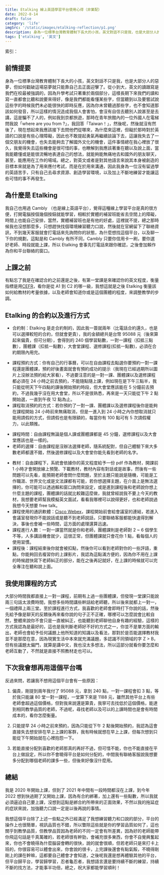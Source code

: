 ```yaml
---
title: Etalking 線上英語學習平台使用心得（非業配）
date: 2022-8-14
draft: false
category: 'life'
imgSrc: '/static/images/etalking-reflection/p1.png'
description: 身為一位標準台灣教育體制下長大的小孩，英文對話不只是我，也是大部分人的惡夢，但如何戳破這場惡夢就只能靠自己去正面迎擊了。
tags: ['etalking', '英文']
---
```


<PostImage
    source="/static/images/etalking-reflection/p1.png"
    description=''
/>

索引：

<TOCInline toc={props.toc} exclude="Overview" toHeading={2} />

## 前情提要
身為一位標準台灣教育體制下長大的小孩，英文對話不只是我，也是大部分人的惡夢，但如何戳破這場惡夢就只能靠自己去正面迎擊了。從小到大，英文的讀跟寫是我們在校最被強調的，因為升學考試只著重於兩個部分，這樣長期下來我們的讀和寫一直都會比聽和說要來得好，像是我們都能看懂某些字，但當聽到以及要嘗試說這些字的時候我們未必能很快的即時反應，因為你未曾聽過那些字，也不會知道那該如何發音，所以這樣的情況造成我個人會害怕，會沒有自信去聽別人說甚至是去講，這是騙不了人的，例如我到京都旅遊，那時在青年旅館內的一位外國人在電梯問我說「where are you from ?」，我回答「Taiwan！」，然後呢，然後就沒有然後了，現在想起來我應該接下去問他們從哪來，為什麼來這裡，但礙於那時對於英語的口說是有些心理障礙，因此也不敢提起勇氣再繼續談論下去，這讓我失去了一個交朋友的機會，也失去能夠去了解國外文化的機會，這件事情總在我心裡放了很久，我覺得失去這些機會是很可惜的事，也瞭解到我應該著重在聽以及說上面，當我能聽懂或是能很流暢地表達自己的想法，就能夠能無痛地去和國外的朋友聊天，甚至，能應用在工作的場域。總之，對英文或者是對其他語言來說其本身被創造的目標本來就是為了用來應付考試，而是在於用來溝通，因此我身為一位沒有留過學的英語苦手，只有自己去尋求資源、創造學習環境，以及加上不斷地練習才能讓這些可惜的事不再發生。

## 為什麼是 Etalking
我自己也用過 Cambly （也是線上英語平台），覺得這種線上學習平台是真的很方便，打開電腦按個幾個按鈕就能學習，相較於實體的補習班能省去空間上的障礙，時間上也能自己安排，當然，實體補習班也是有他的好處，這裡就不提，總之那時候我也沒想那麼多，只想趕快找個環境練習聽力口說，然後就在官網留下了聯絡資訊，不到幾天客服就會打電話來先詢問你的狀態，為什麼想找這個平台，以及聊一下你的規劃，這點是和 Cambly 有所不同，Cambly 只要你信用卡一刷，要你選好老師、時段就能上課，所以 Etalking 會事先打電話來跟你確認，之後會加賴作為你和平台聯絡的窗口。

## 上課之前
有點忘了我是在確認合約之前還是之後，有第一堂課是來確認你的英文程度，衡量指標是用[CEFR](https://www.efset.org/zht/cefr/)，看你是從 A1 到 C2 的哪一級，我想這就是之後 Etalking 衡量該如何給教材的考量依據，以及老師會知道你或是這個團體的程度，來調整教學的步調。

## Etalking 的合約以及進行方式
- 合約制：Etalking 是走合約制的，因此我一簽就兩年（比電話合約還久，也是可以選擇較短的合約，但就會更貴），我的金額總共是台幣 95088 元（後來算起來偏貴，但可分期），會得到的 240 個學習點數，一對一課程（扣抵三點數），團體課（扣抵一點數），大會堂課程、選修課程(扣抵一點數)，必須在合約期限內用完。

<PostImage
    source="/static/images/etalking-reflection/p2.png"
    description=''
/>

- 課程預約方式：你有自己的行事曆，可以在自由課程去點選你要預約一對一課程還是團體課，預約好後畫面就會有預約成功的提示（我現在已經過期所以圖片上沒辦法預約給大家看），不過要注意的是一對一課、團體課以及選修課程都必須在 24 小時之前去預約，不能隨點隨上課，例如現在是下午三點半，我只能從明天下午四點的課後開始預約時段，但大會堂應該能在 5 分鐘前去預約，不過我幾乎沒在用大會堂，所以不是很熟悉，再來是一天只能從下午 2 點開始選，一直到午夜 12 點為止。
- 課程取消預約的方式：若你預約了一對一課、團體課以及選修課程後你是能夠在課程開始 24 小時前來無痛取消，但是一進入到 24 小時之內你想取消就只能用請假的方式，但請假也是有限額的，每當你有 100 點可有 5 次請假權力，以此類推。

<PostImage
    source="/static/images/etalking-reflection/p3.png"
    description='行事曆畫面'
/>

<PostImage
    source="/static/images/etalking-reflection/p4.png"
    description='訂課規則'
/>

- 課程時間：自由課程無論是個人課或團體課都是 45 分鐘，選修課程以及大會堂應該也是一樣的。
- 老師的選擇：自由課程是沒辦法選擇老師，隨系統配對，但自己體驗下來大多數老師都還不錯，然後選修課程以及大會堂你能先看到老師的名字。


<PostImage
    source="/static/images/etalking-reflection/p5.png"
    description='選修課程（當然不只這些'
/>

- 教材：自由課程下，系統會依據你的英文程度給予一份 pdf 作為教材，開課前 1 小時才會開放線上預覽、下載教材，教材內容有對話或是故事，然後有一些問題可以先看，能預期老師會問什麼問題，至於主題只能說是隨機，可能是工作職涯、世界文化或是文法課都有可能，若你想選擇主題，在介面上是無法選擇的，你可能可以透過賴和窗口詢問來設定，或是進到課程後和老師說你想上什麼主題的課程，團體課的話就比較難這麼做，我就曾經說我不要上今天的教材，我想要老師幫我模擬英文面試，看看我哪裡可以說得更好，也和老師說過我想今天想要 free talk。
- 課程使用的通訊軟體：[Cisco Webex](https://www.webex.com/zh-tw/index.html)，課程開始前會給會議室的連結，若進入會議室發現你不能說話或是聽不到老師說話，只要聯絡客服都能快速得到解決，事後也會補一些時間，這方面的處理還算迅速。
- 課程進行人數：一對一課當然就是你和老師，團體課則是老師對 2 ~ 6 個學生不等，人多講話機會就少，這很正常，但團體課就只會花你 1 點，看每個人的使用習慣。
- 課程後：課程結束後你就會被扣點，然後你可以看到老師對你的一些評語，重點，你能夠回去複習你的上課影片，我認為這點滿方便的，因為你不用在上課的時候趕快寫下老師糾正的部分，能在之後再記就好，在上課的時候就可以完全專注在聽和說上面。

## 我使用課程的方式
大部分時間我都直接上一對一課程，前期有上過一些團體課，但發現一堂課只能說兩三句話太浪費時間，我想多些時間講些幹話給老師聽，所以後來就都上一對一，一個禮拜上兩三堂。至於課程進行方式，我喜歡的老師會即時打下你說的話，然後先給予像是聊天的反饋後再來看你說的句子正不正確，哪裡可以怎麼說會比較自然，整體來說你不會只是一直被糾正，也能聽到老師聊他自身有趣的經驗，這樣的方式我認為是最好的，這也是我判斷老師好不好的方式之一，你並不是單方面的輸出，老師也會給予任何議題上他所知道的知識以及看法，那對於是否能選擇教材我並不是那麼在意，因為現實生活中本來就充滿議題，多認識不同領域的字 Z > B，但有些議題太偏門，就算是講中文，我也沒太多想法，所以這部分就看你要怎麼和老師互動了，不然就是直接不照教材走也可以。

<PostImage
    source="/static/images/etalking-reflection/p6.png"
    description='（照片老師會這麼驚訝是因為我分享我看 torres pit 在阿根廷拍的影片，其中 torres pit 在街上隨機找一對情侶，然後私下挑戰阿根廷的男生是否敢直接和他的女友求婚，如果答應就送他們免費的鑽戒，結果幾乎每個阿根廷男生都接受挑戰，最後求婚成功，我看傻眼，老師也認為很不可思議'
/>

<PostImage
    source="/static/images/etalking-reflection/p7.png"
    description='這老師很屌，會就議題去延伸很多事，補很多相關的字，很讚，然後你可以選擇不開視訊'
/>

## 下次我會想再用這個平台嗎
反過來問，若讓我不想用這個平台會有一些原因：

1. 偏貴，剛提到兩年我付了 95088 元，拿到 240 點，一對一課程會扣 3 點，等於我只能讓 80 堂一對一課程，一堂算下來是 1188 元，雖然其他平台上有些老師會超過這個價格，但對我來說還是算貴，我寧可去找低於這個價格，能達到相同教學品質的老師，不過呢，尋找老師以及可以的上課時間也是會有時間成本的，看你怎麼衡量。

2. 只能提早 24 小時之前來預約，因為只能從下午 2 點後開始預約，我認為這會直接失去想安排在早上上課的客群，我有時候就想在早上上課，但每次想到只能從下午開始就在心裡抱怨一下。

3. 若能直接分配到喜歡的老師那真的再好不過，但可惜不能，你也不能直接在平台上做設定，所以你不會曉得平台是如何分配的，中間我有聯絡客服說我想要多分配到哪個老師的課多一些，但後來好像沒什麼用。

## 總結
我是 2020 年開始上課，但到了 2021 年中間有一段時間都沒在上課，到今年2022 想到快過期了又開始上課，因為有合約綁著，加上還有一些點數，所以我就必須逼迫自己要上課，沒想到這點是綁合約所帶來的正面效果，不然以我的拖延症的症狀來說，加強聽力口說一定是以後再說的事情。

我想這個平台除了上述一些點之外已經滿足了我想練習聽力和口說的部分，平台的操作上也很簡單，視訊品質也不錯，所以瞥除這些就是你的學習品質如何了，這也關乎到教學品質，但教學品質因為老師的不同一定會有所差異，因為好的老師能帶你飛這句話是千真萬確的，若老師很有幹勁，會補充很多東西，你會不自覺興奮起來，你也不會曉得為什麼腦袋會轉的很快，說的就會很順，但若老師只是來打卡上班的，你很容易可以體會出來，你會說的很卡，上完課後還會有點氣餒，不曉得剛剛上的課在幹嘛，這都要自己體會才會知道，之後呢我還是想再體驗其他的平台，但平台歸平台，學習歸學習，忍者龜忍者，我想語言還是要持續不斷的練習，持續不斷的找方法，才能事半功倍，總之，祝大家都能學習順利！
